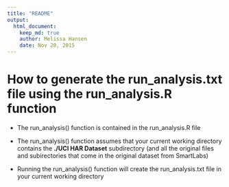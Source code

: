 ```yaml
---
title: "README"
output: 
  html_document:
    keep_md: true
    author: Melissa Hansen
    date: Nov 20, 2015
---
```


# How to generate the run_analysis.txt file using the run_analysis.R function

- The run_analysis() function is contained in the run_analysis.R file

- The run_analysis() function assumes that your current working directory
contains the **./UCI HAR Dataset** subdirectory (and all the original files
and subirectories that come in the original dataset from SmartLabs)

- Running the run_analysis() function will create the run_analysis.txt
file in your current working directory


